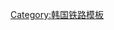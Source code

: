 {{鐵道路線|
| 模板名稱 = 沃溝線
| 名稱 = [[沃溝線]]
| 代表色 = #0066b3
| 背景顏色 = #ffffff
| 車站列表 = [[群山玉山信号场|群山玉山]] - <del>[[上坪站|上坪]]</del> - [[沃溝站|沃溝]]}}<noinclude>
[[Category:韩国铁路模板]]

</noinclude>